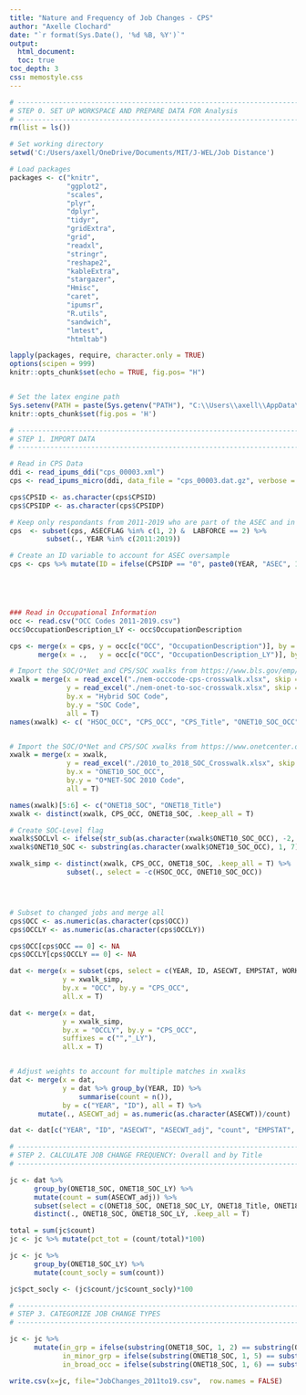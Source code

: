 ```yaml
---
title: "Nature and Frequency of Job Changes - CPS"
author: "Axelle Clochard"
date: "`r format(Sys.Date(), '%d %B, %Y')`"
output:
  html_document:
  toc: true
toc_depth: 3
css: memostyle.css
---
```

  

  
``` r


# ------------------------------------------------------------------------------------------------------#
# STEP 0. SET UP WORKSPACE AND PREPARE DATA FOR Analysis
# ------------------------------------------------------------------------------------------------------#
rm(list = ls())

# Set working directory 
setwd('C:/Users/axell/OneDrive/Documents/MIT/J-WEL/Job Distance')

# Load packages 
packages <- c("knitr",
              "ggplot2",
              "scales",
              "plyr",
              "dplyr",
              "tidyr",
              "gridExtra",
              "grid",
              "readxl",
              "stringr",
              "reshape2", 
              "kableExtra",
              "stargazer", 
              "Hmisc", 
              "caret", 
              "ipumsr",
              "R.utils",
              "sandwich",
              "lmtest",
              "htmltab")

lapply(packages, require, character.only = TRUE)
options(scipen = 999)
knitr::opts_chunk$set(echo = TRUE, fig.pos= "H")


# Set the latex engine path
Sys.setenv(PATH = paste(Sys.getenv("PATH"), "C:\\Users\\axell\\AppData\\Local\\MiKTeX\\2.9\\miktex\\bin\\x64", sep=.Platform$path.sep))
knitr::opts_chunk$set(fig.pos = 'H')
```


```r
# ------------------------------------------------------------------------------------------------------#
# STEP 1. IMPORT DATA
# ------------------------------------------------------------------------------------------------------#

# Read in CPS Data
ddi <- read_ipums_ddi("cps_00003.xml")
cps <- read_ipums_micro(ddi, data_file = "cps_00003.dat.gz", verbose = FALSE)

cps$CPSID <- as.character(cps$CPSID)
cps$CPSIDP <- as.character(cps$CPSIDP)

# Keep only respondants from 2011-2019 who are part of the ASEC and in the Labor force in the current year 
cps  <- subset(cps, ASECFLAG %in% c(1, 2) &  LABFORCE == 2) %>%
         subset(., YEAR %in% c(2011:2019))

# Create an ID variable to account for ASEC oversample
cps <- cps %>% mutate(ID = ifelse(CPSIDP == "0", paste0(YEAR, "ASEC", 1:n()), CPSIDP))





### Read in Occupational Information 
occ <- read.csv("OCC Codes 2011-2019.csv")
occ$OccupationDescription_LY <- occ$OccupationDescription

cps <- merge(x = cps, y = occ[c("OCC", "OccupationDescription")], by = "OCC", all.x = T) %>%
       merge(x = .,   y = occ[c("OCC", "OccupationDescription_LY")], by.x = "OCCLY", by.y = "OCC", all.x = T)

# Import the SOC/O*Net and CPS/SOC xwalks from https://www.bls.gov/emp/documentation/crosswalks.htm
xwalk = merge(x = read_excel("./nem-occcode-cps-crosswalk.xlsx", skip = 4)[c(2,4:5)],
              y = read_excel("./nem-onet-to-soc-crosswalk.xlsx", skip = 4)[c(2,4)],
              by.x = "Hybrid SOC Code", 
              by.y = "SOC Code", 
              all = T) 
names(xwalk) <- c( "HSOC_OCC", "CPS_OCC", "CPS_Title", "ONET10_SOC_OCC")


# Import the SOC/O*Net and CPS/SOC xwalks from https://www.onetcenter.org/taxonomy/2010/soc2018.html
xwalk = merge(x = xwalk,
              y = read_excel("./2010_to_2018_SOC_Crosswalk.xlsx", skip = 3)[c(1,3:4)],
              by.x = "ONET10_SOC_OCC", 
              by.y = "O*NET-SOC 2010 Code", 
              all = T) 

names(xwalk)[5:6] <- c("ONET18_SOC", "ONET18_Title")
xwalk <- distinct(xwalk, CPS_OCC, ONET18_SOC, .keep_all = T)

# Create SOC-Level flag
xwalk$SOCLvl <- ifelse(str_sub(as.character(xwalk$ONET10_SOC_OCC), -2, -1) == "00", 1, 0)
xwalk$ONET10_SOC <- substring(as.character(xwalk$ONET10_SOC_OCC), 1, 7)

xwalk_simp <- distinct(xwalk, CPS_OCC, ONET18_SOC, .keep_all = T) %>% 
              subset(., select = -c(HSOC_OCC, ONET10_SOC_OCC))




# Subset to changed jobs and merge all
cps$OCC <- as.numeric(as.character(cps$OCC))
cps$OCCLY <- as.numeric(as.character(cps$OCCLY))

cps$OCC[cps$OCC == 0] <- NA
cps$OCCLY[cps$OCCLY == 0] <- NA 

dat <- merge(x = subset(cps, select = c(YEAR, ID, ASECWT, EMPSTAT, WORKLY, OCC, OCCLY), OCC != OCCLY),
             y = xwalk_simp,
             by.x = "OCC", by.y = "CPS_OCC", 
             all.x = T) 

dat <- merge(x = dat,
             y = xwalk_simp,
             by.x = "OCCLY", by.y = "CPS_OCC", 
             suffixes = c("","_LY"),
             all.x = T)


# Adjust weights to account for multiple matches in xwalks
dat <- merge(x = dat,
             y = dat %>% group_by(YEAR, ID) %>%
                 summarise(count = n()),
             by = c("YEAR", "ID"), all = T) %>%
       mutate(., ASECWT_adj = as.numeric(as.character(ASECWT))/count)

dat <- dat[c("YEAR", "ID", "ASECWT", "ASECWT_adj", "count", "EMPSTAT", "OCC", "OCCLY", "CPS_Title", "CPS_Title_LY", "ONET18_SOC", "ONET18_SOC_LY", "ONET18_Title", "ONET18_Title_LY")]
```



```r

# ------------------------------------------------------------------------------------------------------#
# STEP 2. CALCULATE JOB CHANGE FREQUENCY: Overall and by Title
# ------------------------------------------------------------------------------------------------------#

jc <- dat %>% 
      group_by(ONET18_SOC, ONET18_SOC_LY) %>%
      mutate(count = sum(ASECWT_adj)) %>%
      subset(select = c(ONET18_SOC, ONET18_SOC_LY, ONET18_Title, ONET18_Title_LY, count)) %>%
      distinct(., ONET18_SOC, ONET18_SOC_LY, .keep_all = T)

total = sum(jc$count)
jc <- jc %>% mutate(pct_tot = (count/total)*100)

jc <- jc %>% 
      group_by(ONET18_SOC_LY) %>%
      mutate(count_socly = sum(count))

jc$pct_socly <- (jc$count/jc$count_socly)*100
```




```r

# ------------------------------------------------------------------------------------------------------#
# STEP 3. CATEGORIZE JOB CHANGE TYPES
# ------------------------------------------------------------------------------------------------------#

jc <- jc %>%
      mutate(in_grp = ifelse(substring(ONET18_SOC, 1, 2) == substring(ONET18_SOC_LY, 1, 2), 1, 0),
             in_minor_grp = ifelse(substring(ONET18_SOC, 1, 5) == substring(ONET18_SOC_LY, 1, 5), 1, 0),
             in_broad_occ = ifelse(substring(ONET18_SOC, 1, 6) == substring(ONET18_SOC_LY, 1, 6), 1, 0))

write.csv(x=jc, file="JobChanges_2011to19.csv",  row.names = FALSE)

```






